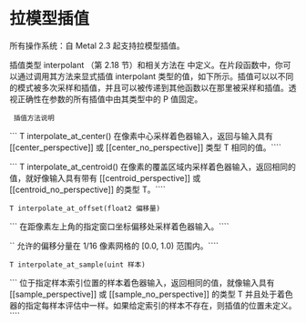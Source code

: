 # 拉模型插值

<OrigninalPDF title="6.11 Pull-Model interpolation" />

所有操作系统：自 Metal 2.3 起支持拉模型插值。

插值类型 interpolant （第 2.18 节）和相关方法在 中定义。在片段函数中，你可以通过调用其方法来显式插值 interpolant 类型的值，如下所示。插值可以以不同的模式被多次采样和插值，并且可以被传递到其他函数以在那里被采样和插值。透视正确性在参数的所有插值中由其类型中的 P 值固定。

` 插值方法说明`

``` T interpolate_at_center() 在像素中心采样着色器输入，返回与输入具有 [[center_perspective]] 或 [[center_no_perspective]] 类型 T 相同的值。````

``` T interpolate_at_centroid() 在像素的覆盖区域内采样着色器输入，返回相同的值，就好像输入具有带有 [[centroid_perspective]] 或 [[centroid_no_perspective]] 的类型 T。````

`T interpolate_at_offset(float2 偏移量)`

``` 在距像素左上角的指定窗口坐标偏移处采样着色器输入。````

`` 允许的偏移分量在 1/16 像素网格的 [0.0, 1.0) 范围内。````

`T interpolate_at_sample(uint 样本)`

``` 位于指定样本索引位置的样本着色器输入，返回相同的值，就像输入具有 [[sample_perspective]] 或 [[sample_no_perspective]] 的类型 T 并且处于着色器的指定每样本评估中一样。如果给定索引的样本不存在，则插值的位置未定义。````
